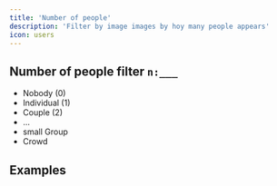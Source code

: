 ```yaml
---
title: 'Number of people'
description: 'Filter by image images by hoy many people appears'
icon: users
---
```


## Number of people filter `n:___`

- Nobody (0)
- Individual (1)
- Couple (2)
- ...
- small Group
- Crowd

## Examples
